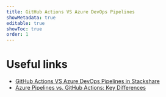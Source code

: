 ```yaml
---
title: GitHub Actions VS Azure DevOps Pipelines
showMetadata: true
editable: true
showToc: true
order: 1
---
```



<FeatureAsRowComparisonTable data={cicdData()} />

# Useful links
- [GitHub Actions VS Azure DevOps Pipelines in Stackshare](https://stackshare.io/stackups/azure-pipelines-vs-github-actions)
- [Azure Pipelines vs. GitHub Actions: Key Differences](https://medium.com/objectsharp/azure-pipelines-vs-github-actions-key-differences-45390ab132ee)
